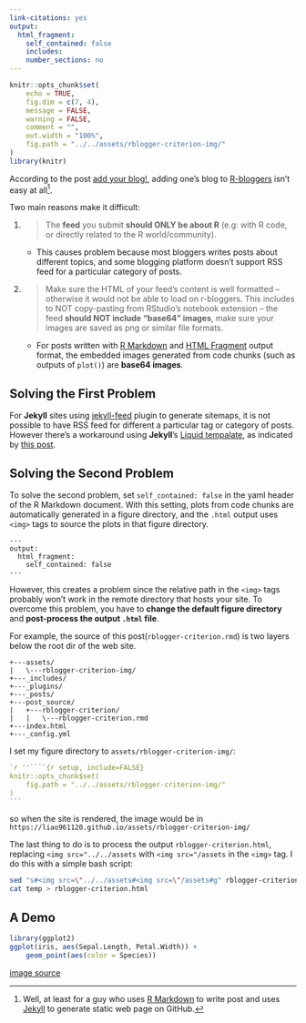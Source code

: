 ```yaml
---
link-citations: yes
output:
  html_fragment:
    self_contained: false
    includes:
    number_sections: no
---
```

<!--For external images, set self_contained: false-->

<!--yaml
---
layout: post
mermaid: false
mathjax2: false
mathjax: false
highlight: true
title: "Some Criterions for 'Adding Blog' to R-bloggers"
description: "A demo for fixing problems that may be encountered when one wants to add blog to R-bloggers."
tags: [R-bloggers, R Markdown, Jekyll, Web Page]
---
yaml-->

```r
knitr::opts_chunk$set(
	echo = TRUE,
	fig.dim = c(7, 4),
	message = FALSE,
	warning = FALSE,
	comment = "",
	out.width = "100%",
	fig.path = "../../assets/rblogger-criterion-img/"
)
library(knitr)
```

According to the post [add your blog!](https://www.r-bloggers.com/add-your-blog/page/5/), adding one's blog to [R-bloggers](https://www.r-bloggers.com/) isn't easy at all[^easy].
<!--more-->

[^easy]: Well, at least for a guy who uses [R Markdown](https://rmarkdown.rstudio.com) to write post and uses [Jekyll](https://jekyllrb.com/) to generate static web page on GitHub.

Two main reasons make it difficult:

1. > The **feed** you submit **should ONLY be about R** (e.g: with R code, or directly related to the R world/community).
    - This causes problem because most bloggers writes posts about different topics, and some blogging platform doesn't support RSS feed for a particular category of posts.

2. > Make sure the HTML of your feed’s content is well formatted – otherwise it would not be able to load on r-bloggers. This includes to NOT copy-pasting from RStudio’s notebook extension – the feed **should NOT include “base64” images**, make sure your images are saved as png or similar file formats.
    - For posts written with [R Markdown](https://rmarkdown.rstudio.com) and [HTML Fragment](https://rmarkdown.rstudio.com/html_fragment_format.html) output format, the embedded images generated from code chunks (such as outputs of `plot()`) are **base64 images**.


## Solving the First Problem

For **Jekyll** sites using [jekyll-feed](https://github.com/jekyll/jekyll-feed) plugin to generate sitemaps, it is not possible to have RSS feed for different a particular tag or category of posts. However there's a workaround using **Jekyll**'s [Liquid tempalate](https://shopify.github.io/liquid/), as indicated by [this post](https://devblog.dymel.pl/2017/02/09/category-rss-feed-in-jekyll/).


## Solving the Second Problem

To solve the second problem, set `self_contained: false` in the yaml header of the R Markdown document. With this setting, plots from code chunks are automatically generated in a figure directory, and the `.html` output uses `<img>` tags to source the plots in that figure directory.

```
---
output:
  html_fragment:
    self_contained: false
---
```

However, this creates a problem since the relative path in the `<img>` tags probably won't work in the remote directory that hosts your site. To overcome this problem, you have to **change the default figure directory** and **post-process the output `.html` file**.

For example, the source of this post(`rblogger-criterion.rmd`) is two layers below the root dir of the web site.
```
+---assets/
|   \---rblogger-criterion-img/
+---_includes/
+---_plugins/
+---_posts/
+---post_source/
|   +---rblogger-criterion/
|   |   \---rblogger-criterion.rmd
+---index.html
+---_config.yml
```

I set my figure directory to `assets/rblogger-criterion-img/`:

````r
`r ''````{r setup, include=FALSE}
knitr::opts_chunk$set(
	fig.path = "../../assets/rblogger-criterion-img/"
)
```
````

so when the site is rendered, the image would be in `https://liao961120.github.io/assets/rblogger-criterion-img/`

The last thing to do is to process the output `rblogger-criterion.html`, replacing `<img src="../../assets` with `<img src="/assets` in the `<img>` tag. I do this with a simple bash script:

```bash
sed "s#<img src=\"../../assets#<img src=\"/assets#g" rblogger-criterion.html > temp
cat temp > rblogger-criterion.html
```

## A Demo

```r
library(ggplot2)
ggplot(iris, aes(Sepal.Length, Petal.Width)) +
    geom_point(aes(color = Species))
```

[image source](/assets/rblogger-criterion-img/iris-1.png)
